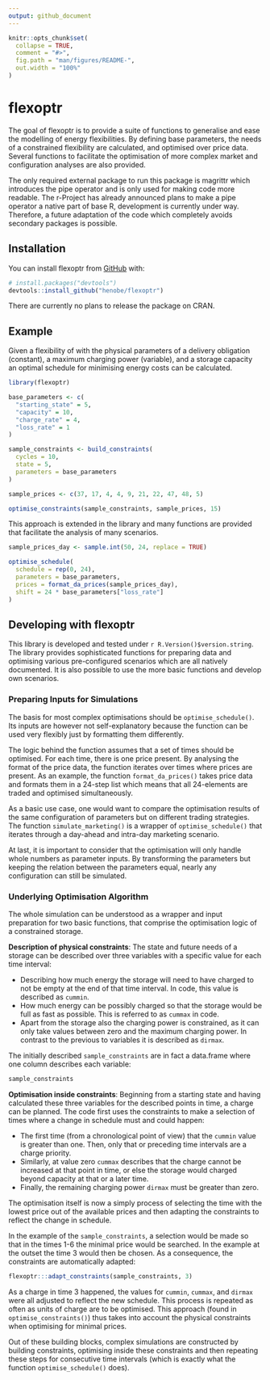 ```yaml
---
output: github_document
---
```


<!-- README.md is generated from README.Rmd. Please edit that file -->

```r
knitr::opts_chunk$set(
  collapse = TRUE,
  comment = "#>",
  fig.path = "man/figures/README-",
  out.width = "100%"
)
```

# flexoptr

The goal of flexoptr is to provide a suite of functions to generalise and ease the modelling of energy flexibilities. By defining base parameters, the needs of a constrained flexibility are calculated, and optimised over price data. Several functions to facilitate the optimisation of more complex market and configuration analyses are also provided.

The only required external package to run this package is magrittr which introduces the pipe operator and is only used for making code more readable. The r-Project has already announced plans to make a pipe operator a native part of base R, development is currently under way. Therefore, a future adaptation of the code which completely avoids secondary packages is possible.


## Installation

You can install flexoptr from [GitHub](https://github.com/) with:

``` r
# install.packages("devtools")
devtools::install_github("henobe/flexoptr")
```

There are currently no plans to release the package on CRAN.


## Example

Given a flexibility of with the physical parameters of a delivery obligation (constant), a maximum charging power (variable), and a storage capacity an optimal schedule for minimising energy costs can be calculated.

```r
library(flexoptr)

base_parameters <- c(
  "starting_state" = 5,
  "capacity" = 10,
  "charge_rate" = 4,
  "loss_rate" = 1
)

sample_constraints <- build_constraints(
  cycles = 10,
  state = 5,
  parameters = base_parameters
)

sample_prices <- c(37, 17, 4, 4, 9, 21, 22, 47, 48, 5)

optimise_constraints(sample_constraints, sample_prices, 15)
```

This approach is extended in the library and many functions are provided that facilitate the analysis of many scenarios.

```r
sample_prices_day <- sample.int(50, 24, replace = TRUE)

optimise_schedule(
  schedule = rep(0, 24),
  parameters = base_parameters,
  prices = format_da_prices(sample_prices_day),
  shift = 24 * base_parameters["loss_rate"]
)
```


## Developing with flexoptr

This library is developed and tested under `r R.Version()$version.string`. The library provides sophisticated functions for preparing data and optimising various pre-configured scenarios which are all natively documented. It is also possible to use the more basic functions and develop own scenarios.

### Preparing Inputs for Simulations

The basis for most complex optimisations should be `optimise_schedule()`. Its inputs are however not self-explanatory because the function can be used very flexibly just by formatting them differently.

The logic behind the function assumes that a set of times should be optimised. For each time, there is one price present. By analysing the format of the price data, the function iterates over times where prices are present. As an example, the function `format_da_prices()` takes price data and formats them in a 24-step list which means that all 24-elements are traded and optimised simultaneously.

As a basic use case, one would want to compare the optimisation results of the same configuration of parameters but on different trading strategies. The function `simulate_marketing()` is a wrapper of `optimise_schedule()` that iterates through a day-ahead and intra-day marketing scenario.

At last, it is important to consider that the optimisation will only handle whole numbers as parameter inputs. By transforming the parameters but keeping the relation between the parameters equal, nearly any configuration can still be simulated.

### Underlying Optimisation Algorithm

The whole simulation can be understood as a wrapper and input preparation for two basic functions, that comprise the optimisation logic of a constrained storage.

**Description of physical constraints**: The state and future needs of a storage can be described over three variables with a specific value for each time interval:

- Describing how much energy the storage will need to have charged to not be empty at the end of that time interval. In code, this value is described as `cummin`.
- How much energy can be possibly charged so that the storage would be full as fast as possible. This is referred to as `cummax` in code.
- Apart from the storage also the charging power is constrained, as it can only take values between zero and the maximum charging power. In contrast to the previous to variables it is described as `dirmax`.

The initially described `sample_constraints` are in fact a data.frame where one column describes each variable:
```r
sample_constraints
```

**Optimisation inside constraints**: Beginning from a starting state and having calculated these three variables for the described points in time, a charge can be planned. The code first uses the constraints to make a selection of times where a change in schedule must and could happen:

- The first time (from a chronological point of view) that the `cummin` value is greater than one. Then, only that or preceding time intervals are a charge priority.
- Similarly, at value zero `cummax` describes that the charge cannot be increased at that point in time, or else the storage would charged beyond capacity at that or a later time.
- Finally, the remaining charging power `dirmax` must be greater than zero.

The optimisation itself is now a simply process of selecting the time with the lowest price out of the available prices and then adapting the constraints to reflect the change in schedule.

In the example of the `sample_constraints`, a selection would be made so that in the times 1-6 the minimal price would be searched. In the example at the outset the time 3 would then be chosen. As a consequence, the constraints are automatically adapted:

```r
flexoptr:::adapt_constraints(sample_constraints, 3)
```

As a charge in time 3 happened, the values for `cummin`, `cummax`, and `dirmax` were all adjusted to reflect the new schedule. This process is repeated as often as units of charge are to be optimised. This approach (found in `optimise_constraints()`) thus takes into account the physical constraints when optimising for minimal prices.

Out of these building blocks, complex simulations are constructed by building constraints, optimising inside these constraints and then repeating these steps for consecutive time intervals (which is exactly what the function `optimise_schedule()` does).
